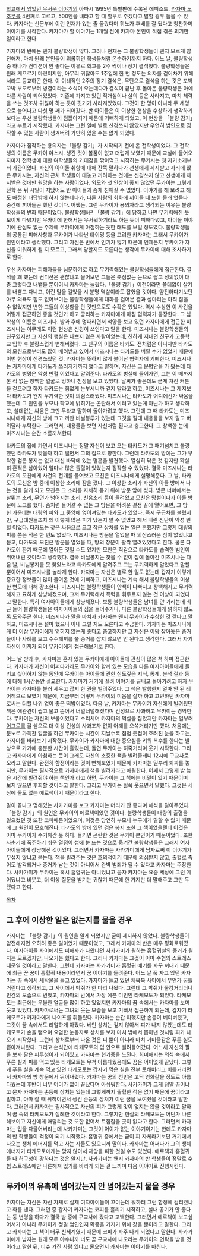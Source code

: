 [[학교에서 있었던 무서운 이야기]]의 아파시 1995년 특별판에 수록된 에피소드. [[카자마 노조무]]를 4번째로 고르고, 500엔을 내라고 할 때 할부로 주겠다고 말할 경우 들을 수 있다. 카자마는 신문부에 이런 인재가 있는 줄 몰랐다며 히노가 후배를 잘 뒀다고 칭찬하며 이야기를 시작한다. 카자마가 할 이야기는 1개월 전에 카자마 본인이 직접 겪은 괴기한 일이라고 한다.

카자마의 반에는 왠지 불량학생이 많다. 그러나 현재는 그 불량학생들이 왠지 모르게 얌전해져, 마치 원래 본인들이 괴롭히던 학생들처럼 온순하기까지 하다. 어느 날, 불량학생 중 하나가 컨디션이 안 좋다는 이유로 학교를 2주 씩이나 장기 결석했다. 불량학생들은 원래 게으르기 마련이지만, 아무리 귀찮아도 1주일에 한 번 정도는 의자를 걷어차기 위해서라도 등교하곤 한다. 이 이례적인 2주의 장기 결석은, 무단으로 결석을 하는 것은 꼬박꼬박 부모로부터 병결이라는 소식이 오는데다가 결석이 끝난 후 돌아온 불량학생은 아예 다른 사람이 되어있었다. 기존에 가지고 있던 적개심이나 살의 등은 사라지고, 마치 체력을 쓰는 것조차 귀찮아 하는 듯이 핏기가 사라져있었다. 그것이 한 명이 아니라 두 세명으로 늘어나고 다섯 명 째가 되어갔다. 반 아이들은 이 이상한 현상을 수상하게 생각하기 보다는 우선 불량학생들이 점잖아지기 때문에 기뻐하게 되었고, 이 현상을 「불량 감기」라고 부르기 시작했다. 카자마는 그런 일에 별로 신경쓰지 않았지만 우연히 범인으로 짐작할 수 있는 사람이 생겨버려 가만히 있을 수는 없게 되었다.

카자마가 짐작하는 용의자는「불량 감기」가 시작되기 전에 온 전학생이었다. 그 전학생의 이름은 무카이 야스시. 생긴 것이 볼품이 없고 더럽게 보였기 때문에 교실에 들어오자마자 전학생에 대한 여학생들의 기대감을 깎아먹고 시작하는 무카시는 첫 자기소개부터 가관이었다. 자신의 아이돌 취향에 대해 잔뜩 말하다가 선생에게 제지받고 자리에 앉은 무카시는, 자신의 근처 학생들이 대놓고 꺼려하는 것에는 신경쓰지 않고 선생에게 제지받은 것에만 원망을 하는 사람이었다. 외모와 첫 인상이 좋지 않았던 무카이는 그렇게 전학 온 뒤 시일이 지났어도 반 아이들과 좀체 친해질 수 없었다. 이야기를 해 보려고 해도 매정한 대답밖에 하지 않는데다가, 다른 사람의 회화에 끼어들 때 또한 몰래 엿듣다 중간에 끼어들곤 했던 것이다. 어쨌든, 그런 무카이가 용의자라고 생각되는 이유는 불량학생들의 변화 때문이었다. 불량학생들은 「불량 감기」에 당하고 나면 무기력해진 듯 보이게 다녔지만 무카이에 한해서는 무서워하기라도 하는 듯이 피해다녔고, 아이돌 이야기에 관심도 없는 주제에 무카이에게 아첨하는 듯한 태도를 보일 정도였다. 불량학생들의 공통된 피해사항과 무카이가 나타난 타이밍 등을 고려한 카자마는 그래서 무카이가 원인이라고 생각했다. 그리고 자신은 반에서 인기가 많기 때문에 언제든지 무카이가 자신을 미워하게 될 지 모르고, 그래서 당할지도 모른다는 생각에 무카이에 대해 조사하기로 한다.

우선 카자마는 피해자들을 심문하기로 하고 무기력해있는 불량학생들에게 접근한다. 결석을 꽤 했는데 컨디션은 괜찮냐고 물어보면 그들은 촛점없는 눈으로 짧고 성의없이 대충 그렇다고 내뱉을 뿐이어서 카자마는 놀랐다.「불량 감기」이전이라면 쓸데없이 살기를 내뿜고 다니고, 이런 말을 걸었을 시 분명 멱살이라도 잡혔을 것이다. 얌전하다기보단 아무 의욕도 힘도 없어보이는 불량학생들에게 대화를 걸어본 결과 실마리는 아직 잡을 수 없었지만 변한 그들의 이상함을 안 것만으로도 수확은 있었다. 역시 수상한 이 사건을 어떻게 접근하면 좋을 것인가 하고 궁리하는 카자마에게 마침 협력자가 등장한다. 그 남학생의 이름은 미즈시나. 방과 후에 멍때리면서 석양을 보고 있던 카자마에게 접근한 미즈시나는 아무래도 이런 현상은 신경이 쓰인다고 말을 한다. 미즈시나는 불량학생들의 친구였지만 그 자신의 행실은 나쁘지 않은 사람이었는데, 친하게 지내던 친구가 고등학교 입학 후 불량스럽게 변해버렸다. 그 친구의 이름은 타카도. 전처럼은 아니지만 타카도의 모친으로부터도 많이 배려받고 있어서 미즈시나는 타카도를 버릴 수가 없었기 때문에 이번 현상이 신경쓰였던 것. 카자마는 뜻하지 않게 불어난 협력자에 기뻐한다. 미즈시나는 카자마에게 타카도가 쓰러지기까지 했다고 말하며, 자신은 그 문병안을 가 봤는데 타카도의 병명은 악성 빈혈 이었다고 알려준다. 타카도의 병실에 들어가면, 그는 이 때까지 본 적 없는 창백한 얼굴로 멍하니 천장을 보고 있었다. 날씨가 좋은데도 굳게 쳐진 커튼을 걷으려고 하자 타카도는 힘없게 눈부시니까 걷지 말라고 하고, 미즈시나는 그 제지보다 타카도가 왠지 무기력한 것이 의심스러웠다. 미즈시나는 타카도가 어디에선가 싸움을 했는데 그 원인을 부모나 학교에 밝히기는 곤란해서 이러고 있는게 아닌가 하고 생각하고, 쓸데없는 싸움은 그만 두라고 말하며 돌아가려고 했다. 그런데 그 때 타카도는 미즈시나에게 자신의 방에 크고 까만 비닐봉투가 있는데 그것을 절대 내용물을 보지 말고 버려달라 부탁한다. 그러면서, 내용물을 보면 자신처럼 된다고 충고한다. 그 창백한 눈에 미즈시나는 순간 소름끼쳐한다.

타카도의 집에 가면서 미즈시나는 정말 자신이 보고 오는 타카도가 그 패기넘치고 불량했던 타카도가 맞을까 하고 떨면서 그의 집으로 향한다. 그런데 타카도의 방에는 그가 부탁한 검은 봉지는 없고 대신 바닥에 있는 혈흔을 발견했다. 열심히 닦은 것 같지만 확실히 흔적은 남아있어 얼마나 많은 출혈이 있었는지 짐작할 수 있었다. 결국 미즈시나는 타카도의 모친에게 사건의 전개를 물어보고 모친은 미즈시나에게 설명해준다. 그 날, 타카도의 모친은 밤 중에 이상한 소리에 잠을 깼다. 그 이상한 소리가 자신의 아들 방에서 나는 것을 알게 되고 모친은 그 소리를 자세히 듣기 위해 방문 앞에 섰다. 방문 너머에서는 날뛰는 소리, 무언가 넘어지는 소리, 신음소리 등이 들려왔고 모친은 망설이다가 아들 방문에 노크를 했다. 좀처럼 들어갈 수 없는 그 방문을 어려운 결정 끝에 열어보면, 그 방 한 가운데는 대량의 피와 그 중앙에 엎어져있는 타카도가 있었다. 즉시 구급차를 불렀지만, 구급대원들조차 왜 이렇게 많은 피가 났는지 알 수 없었고 해서 내린 진단이 악성 빈혈 이었다. 타카도는 잦은 싸움으로 크고 작은 상처를 입는 일은 흔했지만 그렇게 대량의 피를 쏟은 적은 한 번도 없었다. 미즈시나는 방문을 열었을 때 의심스러운 점이 없었냐고 묻고, 타카도의 모친은 방문을 열었을 때, 방의 창문이 활짝 열려있었다고 한다. 물론 타카도이 환기 때문에 열어둔 것일 수도 있지만 모친은 직감으로 타카도를 습격한 범인이 뛰어내린 것이라고 생각했다. 결국 비닐봉지는 찾을 수 없이 집에 돌아간 미즈시나는 다음 날, 비닐봉지를 못 찾았노라고 타카도에게 알려주고 그는 무기력하게 알았다고 말할 뿐이어서 미즈시나를 놀라게 한다. 카자마는 자신은 별로 한 일도 없는데 갑자기 이렇게 중요한 정보들이 많이 들어온 것에 기뻐하고, 미즈시나는 계속 해서 불량학생들의 이상한 변모에 대해 강조한다. 미즈시나는 불량학생들이 안색이 나빠지고 창백해지고 무기력해지고 묘하게 상냥해졌으며, 그저 무기력해서 폭력을 휘두르지 않는 것 이상이 되었다고 말한다. 특히 여자아이들에게 상냥해졌다. 보통 불량학생들은 남녀를 안 가리는데 최근 들어 불량학생들은 여자아이들의 짐을 들어주거나, 다른 불량학생들에게 얽히지 않도록 도와주곤 한다. 미즈시나가 말을 마치자 카자마는 왠지 무카이가 수상한 것 같다고 말하고, 미즈시나는 설마 했으나 이내 그럴 지도 모른다고 수긍한다. 카자마는 미즈시나에게 더 이상 무카이에게 얽히지 않는게 좋다고 충고하지만 그 자신은 이왕 잡아놓은 증거들이나 사례를 보고 수수깨끼를 풀 증거를 잡지 않으면 안 된다고 생각한다. 그래서 자기 자신이 미끼가 되어 무카이에게 접근해보기로 한다.

어느 날 방과 후, 카자마는 혼자 있는 무카이에게 아이돌에 관심이 많은 척 하며 접근한다. 카자마가 자신이 어쩌다가라도 무카이와 함께 있는 모습을 다른 여자아이들에게 들키고 싶어하지 않는 동안에 무카이는 아이돌에 관한 심도깊은 지식, 통계, 분석 결과 등에 대해 1시간동안 설교한다. 카자마가 거기에 질려 이야기를 끝내고 돌아가려고 하자 무카이는 카자마를 불러 세우고 잡지 한 권을 빌려주었다. 그 책은 발행한지 얼마 안 된 레어책으로 보였기 때문에, 지금부터 어떻게 무카이의 미움을 살까 하고 고민하던 카자마로써는 더할 나위 없이 좋은 떡밥이었다. 다음 날, 카자마는 무카이가 자신에게 빌려줬던 책은 애완견이 씹고 물고 뜯어서 너덜너덜해졌다며 건성으로 사과하고 무카이는 경악한다. 무카이는 자신의 보물이었다고 소리치며 카자마의 멱살을 잡았지만 카자마는 일부러 [[어그로]]를 끌 셈으로 더 이상 건성의 사과조차 없이 어깨를 으쓱거리기만 했다. 처음에는 분노로 가득찬 얼굴을 하던 무카이는 시간이 지날수록 점점 촛점이 흐려진 눈을 하고는, 카자마를 바라보기 시작했다. 무카이가 카자마에 대한 증오심을 키워 복수를 한다는 발상으로 가기에 충분한 시간이 흘렀는데, 돌연 무카이는 히죽거리며 웃기 시작한다. 그리고 카자마에게 아첨하는 듯이 그래도 자신의 소중한 책을 빌려줄테니 12시에 구교사로 오라고 말한다. 완전히 함정이라는 것이 뻔해보였기 때문에 카자마는 일부러 퇴짜를 놓지만, 무카이는 필사적으로 카자마에게 책을 빌려가라고 애원한다. 어째서 그렇게 밤 늦은 시간에 빌려줘야 하는 책인가 라고 하면, 무카이는 그 책에는 비밀이 있기 때문이며 보지 않으면 후회할 것이라고 말한다. 그리고 무카이는 힐쭉 웃으면서 말했다. 그것은 세상에 둘도 없는 에로책이기 때문이라고 한다.

말이 끝나고 멍해있는 사카가미를 보고 카자마는 머리가 안 좋다며 해석을 달아주었다. 「불량 감기」의 원인은 무카이의 에로책이었던 것이다. 불량학생들이 대량의 출혈을 일으켰던 것 또한 코피때문이었으며, 이것은 당연히 부모나 누구에게 말할 수 없기 때문에 그 원인이 모호해진다. 타카도의 방에 있던 검은 봉지 또한 그 책이었을텐데 이것은 아마 무카이가 수거해간 듯 하다. 들키면 곤란한 것은 무카이 본인이기 때문이었다. 또한 사춘기에 폭주하기 쉬운 열정이 성에 눈 뜨는 것으로 옮겨간 불량학생들은 그래서 여자아이들에게 상냥해진 것이었다. 그러면서 카자마는 사카가미에게 남자로써 이 이야기가 무섭지 않냐고 묻는다. 책을 빌려주는 것은 호의적이기 때문에 의심받지 않고, 출혈로 죽어도 발각되거나 증거가 남는 것이 아니어서 완벽 범죄가 될 수 있다고 카자마는 주장한다. 사카가미가 무카이는 혹시 흡혈귀는 아니었냐고 묻자 카자마는 요즘 세상에 그런 게 어딨냐고 비웃고, 더 이상 질문을 받기는 귀찮기 때문에 한 가지만 더 말해주고 그만 두겠다고 한다.

[[목차]]
== 그 후에 이상한 일은 없는지를 물을 경우 ==
카자마는 「불량 감기」의 원인을 알게 되었지만 굳이 제지하지 않았다. 불량학생들이 얌전해지면 오히려 좋은 일이었기 때문이었고, 그래서 카자마의 반은 매우 평화로워졌다. 여자아이들 사이에서도 피해자가 나왔냐면 사카가미가 원하는 흡혈귀설의 증거가 될 지는 모르겠지만, 나오기는 했다고 한다. 그러나 카자마는 그것이 아마 수험의 스트레스 때문일 것이라고 말한다. 그런데 카자마는 사카가미가 흡혈귀 얘기를 자꾸 꺼내기 때문에 최근 꾼 꿈이 흡혈귀 내용이라면서 꿈 이야기를 들려준다. 어느 날 푹 자고 있던 카자마는 꿈 속에서 세탁물을 들고 있었다. 카자마가 들고 있던 체육복 사이에서 무언가 꿈틀거린다고 생각되고, 그 사이에서 박쥐가 한 마리 나왔다. 그런데 그 박쥐가 물컹거리더니 인간의 모습으로 변했고, 카자마의 반에서 가장 예쁜 미인인 타케모토가 되었다. 타케모토는 최근에는 우울한 얼굴을 많이 하고 있었지만 카자마의 꿈 속에서는 카자마를 보며 웃고 있었다. 카자마로써는 그녀의 웃는 모습을 보고 기뻐서 접근하게 되는데, 갑자기 타케모토가 카자마에게 나이프를 휘둘렀다. 카자마는 순간 피했지만 손등이 베여버렸고, 그것이 꿈 속에서도 리얼하게 아팠다. 베인 상처는 깊지 않아서 피가 나지 않았는데도 타케모토가 손을 뻗으며 요염한 눈동자로 상처를 보자 마치 밖에서 뽑아낸 것처럼 피가 나오기 시작했다. 그런데 상처로부터 나온 것은 피 뿐이 아니라 마치 거미줄같은 푸른 실도 뽑아져나왔다. 그리고 순식간에 타케모토의 입 안으로 빨려들어갔다. 어느새 자신의 팔을 보자 팔은 피투성이가 되어있고 카자마는 현기증을 느낀다. 희미해지는 의식 속에서 푸른 실과 피를 먹고 있는 타케모토는 무척 아름다웠음에도 꿈은 어이없게 끝났다. 그렇게 푸른 실을 계속 먹고 있던 타케모토는 갑자기 먹은 실을 전부 토해버리고 비틀거리면서 카자마의 방 창문에서 뛰어내렸다. 카자마는 꿈의 전반은 고딕 영화같을 정도로 아름다웠는데 후반이 너무 어이가 없이 끝났다며 아쉬워한다. 사카가미가 그게 정말 꿈이냐고 묻자 카자마는 손등에 상처는 있는데 그렇게까지 출혈한 적은 없기 때문에 꿈이라고 말하고, 아마 잘 때 뒤척이면서 생긴 손등의 상처가 이런 꿈을 보여줬을 것이라고 말한다. 그러면서 카자마는 필사적으로 자신의 피가 그렇게 맛이 없지는 않을 것이라고 말하며 꿈 속의 타케모토가 실례한 것이라고 한다. 그렇지만 현실의 타케모토는 어딘가 나른해보이고 자신에게 매달리는 것 또한 없어서 트집잡을 곳이 없다고 한다. 그러면서 카자마는 입을 다물어버리는데 사카가미는 그것이 어이가 없는 이야기이기는 한데도 카자마의 반 학생들이 걱정이 되기 시작했다. 흡혈귀 중에서는 굳이 피 자체라기보단 거기에서 나오는 생체 에너지를 먹고 사는 자들도 있으니까 말이다. 카자마는 어쩌다가 그의 생체에너지가 타케모토에게는 맞지 않아서 재앙을 피한 것일 수도 있었다. 에로책과 흡혈귀 둘 다 허구성이 강하다는 것은 알지만, 사카가미는 왠지 카자마의 반 학생들이 정말로 수험 스트레스에만 나른해져 있기를 바라게 되는 걸 느끼며 다음 이야기로 진행시킨다.

== 무카이의 유혹에 넘어갔는지 안 넘어갔는지 물을 경우 ==
카자마는 자신은 자신 자체로 실제 여자아이들이 꼬이는데 뭐하러 그런 함정에 걸리겠냐고 화를 낸다. 그러던 중 갑자기 카자마는 코피를 흘리기 시작하고, 실내 공기가 안 좋다는 둥 변명을 하다가 결국 밤 중에 구교사에 갔다고 고백한다. 그러면서 에로책이 보고싶어서가 아니라 무카이가 정말 범인인지 확증을 가지기 위해 갔을 뿐이라고 말한다. 그리고 카자마는 그 책이 너무 신세계였기 때문에 코피가 자주 나게 되었다고 말한다. 사카가미에게 남자는 원래 모두 야수니까 너도 곧 구교사에 나오라는 무카이의 연락을 받을 것이라고 말한 뒤, 티슈 가진 사람 있냐고 물으면서 카자마는 이야기를 마친다. 
